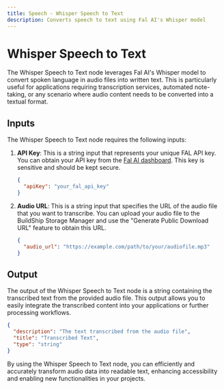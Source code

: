 ```yaml
---
title: Speech - Whisper Speech to Text
description: Converts speech to text using Fal AI's Whisper model
---
```



# Whisper Speech to Text
The Whisper Speech to Text node leverages Fal AI's Whisper model to convert spoken language in audio files into written text. This is particularly useful for applications requiring transcription services, automated note-taking, or any scenario where audio content needs to be converted into a textual format.

<Node id="@buildship/fal-whisper" version="1.1.0" />

## Inputs
The Whisper Speech to Text node requires the following inputs:

1. **API Key**: This is a string input that represents your unique FAL API key. You can obtain your API key from the [Fal AI dashboard](https://www.fal.ai/dashboard/keys). This key is sensitive and should be kept secure.

    ```json
    {
      "apiKey": "your_fal_api_key"
    }
    ```

2. **Audio URL**: This is a string input that specifies the URL of the audio file that you want to transcribe. You can upload your audio file to the BuildShip Storage Manager and use the "Generate Public Download URL" feature to obtain this URL.

    ```json
    {
      "audio_url": "https://example.com/path/to/your/audiofile.mp3"
    }
    ```

## Output
The output of the Whisper Speech to Text node is a string containing the transcribed text from the provided audio file. This output allows you to easily integrate the transcribed content into your applications or further processing workflows.

```json
{
  "description": "The text transcribed from the audio file",
  "title": "Transcribed Text",
  "type": "string"
}
```

By using the Whisper Speech to Text node, you can efficiently and accurately transform audio data into readable text, enhancing accessibility and enabling new functionalities in your projects.